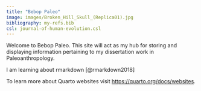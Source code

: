 ```yaml
---
title: "Bebop Paleo"
image: images/Broken_Hill_Skull_(Replica01).jpg
bibliography: my-refs.bib
csl: journal-of-human-evolution.csl
---
```


Welcome to Bebop Paleo. This site will act as my hub for storing and displaying information pertaining to my dissertation work in Paleoanthropology.

I am learning about rmarkdown [@rmarkdown2018]

To learn more about Quarto websites visit <https://quarto.org/docs/websites>.
